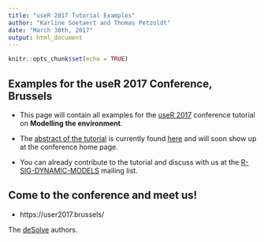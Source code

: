 ---
title: "useR 2017 Tutorial Examples"
author: "Karline Soetaert and Thomas Petzoldt"
date: "March 30th, 2017"
output: html_document
---

```{r setup, include=FALSE}
knitr::opts_chunk$set(echo = TRUE)
```

## Examples for the useR 2017 Conference, Brussels


* This page will contain all examples for the [useR 2017](https://user2017.brussels/) conference tutorial on 
**Modelling the environment**.

* The [abstract of the tutorial](Rtutorial2017.html) is currently found [here](Rtutorial2017.html) and will soon show up at the conference home page.


* You can already contribute to the tutorial and discuss with us at the [R-SIG-DYNAMIC-MODELS](https://stat.ethz.ch/mailman/listinfo/r-sig-dynamic-models) mailing list.

## Come to the conference and meet us!

* https://user2017.brussels/


The [deSolve](http://desolve.r-forge.r-project.org) authors.
